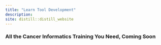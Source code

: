 ```yaml
---
title: "Learn Tool Development"
description:
site: distill::distill_website
---
```


### All the Cancer Informatics Training You Need, Coming Soon



